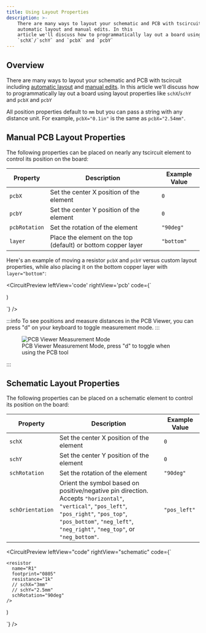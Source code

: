 ```yaml
---
title: Using Layout Properties
description: >-
    There are many ways to layout your schematic and PCB with tscircuit including
    automatic layout and manual edits. In this
    article we'll discuss how to programmatically lay out a board using layout properties like
    `schX`/`schY` and `pcbX` and `pcbY`
---
```


## Overview

There are many ways to layout your schematic and PCB with tscircuit including
[automatic layout](./automatic-pcb-layout.mdx) and [manual edits](./manual-edits.mdx). In this
article we'll discuss how to programmatically lay out a board using layout properties like
`schX`/`schY` and `pcbX` and `pcbY`

All position properties default to `mm` but you can pass a string with any distance
unit. For example, `pcbX="0.1in"` is the same as `pcbX="2.54mm"`.



## Manual PCB Layout Properties

The following properties can be placed on nearly any tscircuit element to control
its position on the board:

| Property | Description | Example Value |
| -------- | ----------- | ------------- |
| `pcbX`   | Set the center X position of the element | `0` |
| `pcbY`   | Set the center Y position of the element | `0` |
| `pcbRotation` | Set the rotation of the element | `"90deg"` |
| `layer` | Place the element on the top (default) or bottom copper layer | `"bottom"` |

Here's an example of moving a resistor `pcbX` and `pcbY` versus custom
layout properties, while also placing it on the bottom copper layer with `layer="bottom"`:

<CircuitPreview leftView='code' rightView='pcb' code={`

  <board width="10mm" height="10mm">
    <resistor
      name="R1"
      footprint="0805"
      resistance="1k"
      pcbX="3mm"
      pcbY="2.5mm"
      pcbRotation="90deg"
      layer="bottom"
    />
  </board>
)

`} />

:::info
To see positions and measure distances in the PCB Viewer, you can press "d" on
your keyboard to toggle measurement mode.
:::

<figure>
<img src="/img/pcb-dimension-mode.png" alt="PCB Viewer Measurement Mode" />
<figcaption>PCB Viewer Measurement Mode, press "d" to toggle when using the PCB tool</figcaption>
</figure>

:::



## Schematic Layout Properties

The following properties can be placed on a schematic element to control its position on the board:

| Property | Description | Example Value |
| -------- | ----------- | ------------- |
| `schX`   | Set the center X position of the element | `0` |
| `schY`   | Set the center Y position of the element | `0` |
| `schRotation` | Set the rotation of the element | `"90deg"` |
| `schOrientation` | Orient the symbol based on positive/negative pin direction. Accepts `"horizontal"`, `"vertical"`, `"pos_left"`, `"pos_right"`, `"pos_top"`, `"pos_bottom"`, `"neg_left"`, `"neg_right"`, `"neg_top"`, or `"neg_bottom"`. | `"pos_left"` |

<CircuitPreview leftView="code" rightView="schematic" code={`

    <resistor
      name="R1"
      footprint="0805"
      resistance="1k"
      // schX="3mm"
      // schY="2.5mm"
      schRotation="90deg"
    />
)

`} />
